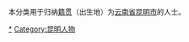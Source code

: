 {{Catnav|頁面分類|各種主題的頁面分類|依中国各省来作的分类|各地中国人|云南人}}
{{Catnav|頁面分類|人物|各國人物|中国人|各地中国人|云南人}}

本分类用于归纳[[籍贯|籍贯]]（出生地）为[[云南省|云南省]][[昆明市|昆明市]]的人士。

[[Category:云南人|*]]
[[Category:昆明人物|Category:昆明人物]]